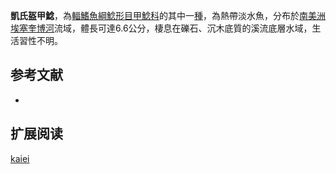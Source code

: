 {{Speciesbox
| name = 凱氏盔甲鯰
| image = 
| image_width = 250px
| image_caption = 
| status = LC
| status_system = IUCN3.1
| genus = Corymbophanes
| species = kaiei
| authority = [[Armbruster_&_Sabaj_Pérez|Armbruster & Sabaj Pérez]], 2000
| synonyms = 
}}

'''凱氏盔甲鯰'''，為[[輻鰭魚綱|輻鰭魚綱]][[鯰形目|鯰形目]][[甲鯰科|甲鯰科]]的其中一[[種|種]]，為熱帶淡水魚，分布於[[南美洲|南美洲]][[埃塞奎博河|埃塞奎博河]]流域，體長可達6.6公分，棲息在礫石、沉木底質的溪流底層水域，生活習性不明。

==参考文献==
*{{FishBase_species|genus=Corymbophanes|species=kaiei|year=2014|month=12}}

== 扩展阅读 ==
{{refbegin}}
{{wikispecies-inline|Corymbophanes kaiei|凱氏盔甲鯰}}
{{refend}}
{{Taxonbar|from=Q5540057}}

[[Category:盔甲鯰屬|kaiei]]